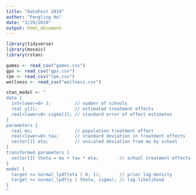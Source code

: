 ```yaml
---
title: "DataFest 2019"
author: "Fengling Hu"
date: "3/29/2019"
output: html_document
---
```


```r
library(tidyverse)
library(mosaic)
library(rstan)

games <- read_csv("games.csv")
gps <- read_csv("gps.csv")
rpe <- read_csv("rpe.csv")
wellness <- read_csv("wellness.csv")

stan_model <- "
data {
  int<lower=0> J;         // number of schools 
  real y[J];              // estimated treatment effects
  real<lower=0> sigma[J]; // standard error of effect estimates 
}
parameters {
  real mu;                // population treatment effect
  real<lower=0> tau;      // standard deviation in treatment effects
  vector[J] eta;          // unscaled deviation from mu by school
}
transformed parameters {
  vector[J] theta = mu + tau * eta;        // school treatment effects
}
model {
  target += normal_lpdf(eta | 0, 1);       // prior log-density
  target += normal_lpdf(y | theta, sigma); // log-likelihood
}
"


```

